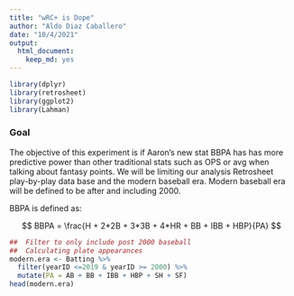 ```yaml
---
title: "wRC+ is Dope"
author: "Aldo Diaz Caballero"
date: "10/4/2021"
output: 
  html_document: 
    keep_md: yes
---
```


```r
library(dplyr)
library(retrosheet)
library(ggplot2)
library(Lahman)
```


### Goal

The objective of this experiment is if Aaron's new stat BBPA has has more predictive power than other traditional stats such as OPS or avg when talking about fantasy points. We will be limiting our analysis Retrosheet play-by-play data base and the modern baseball era. Modern baseball era will be defined to be after and including 2000.

BBPA is defined as:

$$
BBPA = \frac{H + 2*2B + 3*3B + 4*HR + BB + IBB + HBP}{PA}
$$


```r
##  Filter to only include post 2000 baseball 
##  Calculating plate appearances
modern.era <- Batting %>%
  filter(yearID <=2019 & yearID >= 2000) %>%
  mutate(PA = AB + BB + IBB + HBP + SH + SF)
head(modern.era)
```

